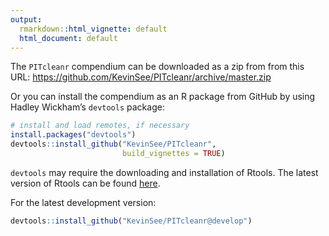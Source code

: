 ```yaml
---
output:
  rmarkdown::html_vignette: default
  html_document: default
---
```


The `PITcleanr` compendium can be downloaded as a zip from from this URL: <https://github.com/KevinSee/PITcleanr/archive/master.zip>

Or you can install the compendium as an R package from GitHub by using Hadley Wickham's `devtools` package:

```r
# install and load remotes, if necessary
install.packages("devtools")
devtools::install_github("KevinSee/PITcleanr", 
                         build_vignettes = TRUE)
```

`devtools` may require the downloading and installation of Rtools. The latest version of Rtools can be found [here](https://cran.r-project.org/bin/windows/Rtools/).

For the latest development version:

```r
devtools::install_github("KevinSee/PITcleanr@develop")
```
